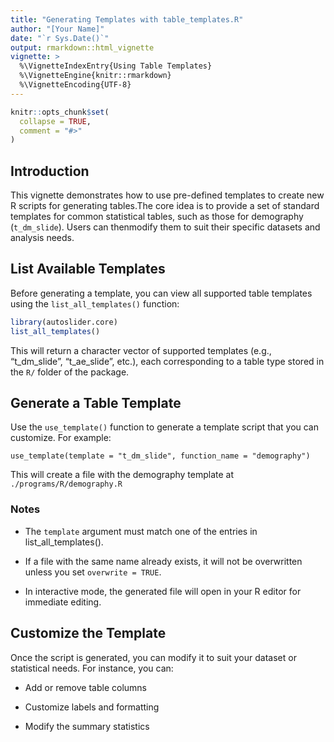 ```yaml
---
title: "Generating Templates with table_templates.R"
author: "[Your Name]"
date: "`r Sys.Date()`"
output: rmarkdown::html_vignette
vignette: >
  %\VignetteIndexEntry{Using Table Templates}
  %\VignetteEngine{knitr::rmarkdown}
  %\VignetteEncoding{UTF-8}
---
```


```r
knitr::opts_chunk$set(
  collapse = TRUE,
  comment = "#>"
)
```

## Introduction
This vignette demonstrates how to use pre-defined templates to create new R scripts for generating tables.The core idea is to provide a set of standard templates for common statistical tables, such as those for demography (`t_dm_slide`). Users can thenmodify them to suit their specific datasets and analysis needs.

## List Available Templates
Before generating a template, you can view all supported table templates using the ` list_all_templates()` function:


```r
library(autoslider.core)
list_all_templates()

```
This will return a character vector of supported templates (e.g., "t_dm_slide", "t_ae_slide", etc.), each corresponding to a table type stored in the `R/` folder of the package.

## Generate a Table Template
Use the `use_template()` function to generate a template script that you can customize. For example:

```r_function_call
use_template(template = "t_dm_slide", function_name = "demography")
```
This will create a file with the demography template at `./programs/R/demography.R`

### Notes
- The `template` argument must match one of the entries in list_all_templates(). 

- If a file with the same name already exists, it will not be overwritten unless you set `overwrite = TRUE`.

- In interactive mode, the generated file will open in your R editor for immediate editing.


## Customize the Template
Once the script is generated, you can modify it to suit your dataset or statistical needs. For instance, you can:


- Add or remove table columns

- Customize labels and formatting

- Modify the summary statistics



